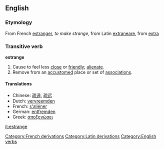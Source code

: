 ==English==
===Etymology===
From French [[estranger]], ''to make strange'', from Latin [[extraneare]], from [[extra]]


===Transitive verb===
'''estrange'''

# Cause to feel less [[close]] or [[friendly]]; [[alienate]].
# Remove from an [[accustom]]ed place or set of [[association]]s.

====Translations====
*Chinese: [[疏遠]], [[疏远]]
*Dutch: [[vervreemden]]
*French: [[s'aliéner]]
*German: [[entfremden]]
*Greek: [[αποξενώσει]]

[[Category:French derivations]]
[[Category:Latin derivations]]
[[Category:English verbs]]

[[it:estrange]]